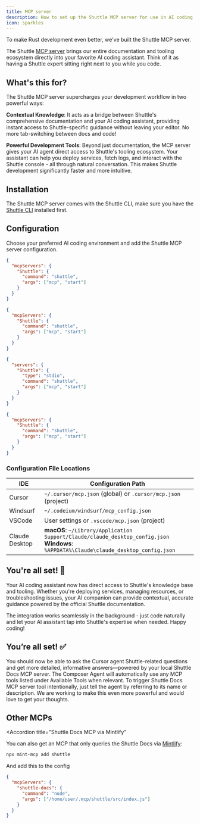 ```yaml
---
title: MCP server
description: How to set up the Shuttle MCP server for use in AI coding assistants
icon: sparkles
---
```


To make Rust development even better, we've built the Shuttle MCP server.

The Shuttle [MCP server](https://modelcontextprotocol.io/) brings our entire documentation and tooling ecosystem directly into your favorite AI coding assistant. Think of it as having a Shuttle expert sitting right next to you while you code.

## What's this for?

The Shuttle MCP server supercharges your development workflow in two powerful ways:

**Contextual Knowledge**: It acts as a bridge between Shuttle's comprehensive documentation and your AI coding assistant, providing instant access to Shuttle-specific guidance without leaving your editor. No more tab-switching between docs and code!

**Powerful Development Tools**: Beyond just documentation, the MCP server gives your AI agent direct access to Shuttle's tooling ecosystem. Your assistant can help you deploy services, fetch logs, and interact with the Shuttle console - all through natural conversation. This makes Shuttle development significantly faster and more intuitive.

## Installation

The Shuttle MCP server comes with the Shuttle CLI, make sure you have the [Shuttle CLI](https://docs.shuttle.dev/getting-started/installation) installed first.

## Configuration

Choose your preferred AI coding environment and add the Shuttle MCP server configuration.

<CodeGroup>

```json Cursor
{
  "mcpServers": {
    "Shuttle": {
      "command": "shuttle",
      "args": ["mcp", "start"]
    }
  }
}
```

```json Windsurf
{
  "mcpServers": {
    "Shuttle": {
      "command": "shuttle",
      "args": ["mcp", "start"]
    }
  }
}
```

```json VSCode
{
  "servers": {
    "Shuttle": {
      "type": "stdio",
      "command": "shuttle",
      "args": ["mcp", "start"]
    }
  }
}
```

```json Claude Desktop
{
  "mcpServers": {
    "Shuttle": {
      "command": "shuttle",
      "args": ["mcp", "start"]
    }
  }
}
```

</CodeGroup>

### Configuration File Locations

| IDE            | Configuration Path                                                                                                                          |
| -------------- | ------------------------------------------------------------------------------------------------------------------------------------------- |
| Cursor         | `~/.cursor/mcp.json` (global) or `.cursor/mcp.json` (project)                                                                               |
| Windsurf       | `~/.codeium/windsurf/mcp_config.json`                                                                                                       |
| VSCode         | User settings or `.vscode/mcp.json` (project)                                                                                               |
| Claude Desktop | **macOS**: `~/Library/Application Support/Claude/claude_desktop_config.json`<br/>**Windows**: `%APPDATA%\Claude\claude_desktop_config.json` |

## You're all set! 🚀

Your AI coding assistant now has direct access to Shuttle's knowledge base and tooling. Whether you're deploying services, managing resources, or troubleshooting issues, your AI companion can provide contextual, accurate guidance powered by the official Shuttle documentation.

The integration works seamlessly in the background - just code naturally and let your AI assistant tap into Shuttle's expertise when needed. Happy coding!

## You’re all set! ✅

You should now be able to ask the Cursor agent Shuttle-related questions and get more detailed, informative answers—powered by your local Shuttle Docs MCP server.
The Composer Agent will automatically use any MCP tools listed under Available Tools when relevant.
To trigger Shuttle Docs MCP server tool intentionally, just tell the agent by referring to its name or description.
We are working to make this even more powerful and would love to get your thoughts.

## Other MCPs

<Accordion
  title="Shuttle Docs MCP via Mintlify"
>
  You can also get an MCP that only queries the Shuttle Docs via [Mintlify](https://mintlify.com/):

```sh
npx mint-mcp add shuttle
```

And add this to the config

```json
{
  "mcpServers": {
    "shuttle-docs": {
      "command": "node",
      "args": ["/home/user/.mcp/shuttle/src/index.js"]
    }
  }
}
```

</Accordion>
